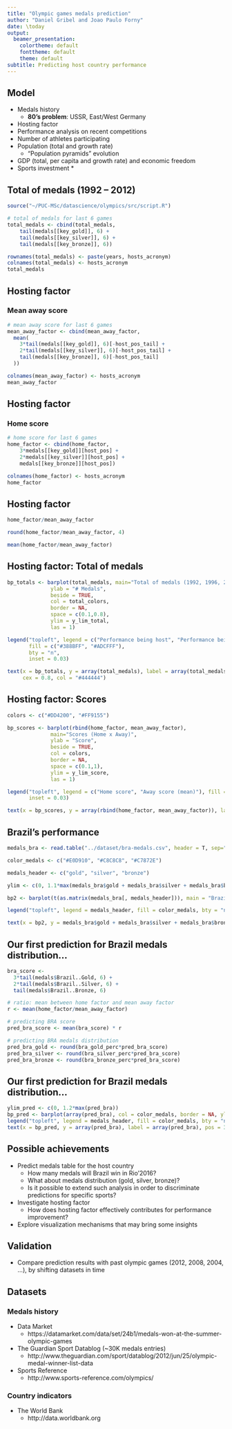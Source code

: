 ```yaml
---
title: "Olympic games medals prediction"
author: "Daniel Gribel and Joao Paulo Forny"
date: \today
output:
  beamer_presentation:
    colortheme: default
    fonttheme: default
    theme: default
subtitle: Predicting host country performance
---
```


## Model

- Medals history
    - **80's problem**: USSR, East/West Germany
- Hosting factor
- Performance analysis on recent competitions
- Number of athletes participating
- Population (total and growth rate)
    - "Population pyramids" evolution
- GDP (total, per capita and growth rate) and economic freedom
- Sports investment *

## Total of medals (1992 -- 2012)
```r
source("~/PUC-MSc/datascience/olympics/src/script.R")
```
```r
# total of medals for last 6 games 
total_medals <- cbind(total_medals,
    tail(medals[[key_gold]], 6) + 
    tail(medals[[key_silver]], 6) + 
    tail(medals[[key_bronze]], 6))
```
```r
rownames(total_medals) <- paste(years, hosts_acronym)
colnames(total_medals) <- hosts_acronym
total_medals
```

## Hosting factor
### Mean away score
```r
# mean away score for last 6 games 
mean_away_factor <- cbind(mean_away_factor,
  mean(
    3*tail(medals[[key_gold]], 6)[-host_pos_tail] +
    2*tail(medals[[key_silver]], 6)[-host_pos_tail] +
    tail(medals[[key_bronze]], 6)[-host_pos_tail]
  ))
```
```r
colnames(mean_away_factor) <- hosts_acronym
mean_away_factor
```

## Hosting factor
### Home score
```r
# home score for last 6 games 
home_factor <- cbind(home_factor,
    3*medals[[key_gold]][host_pos] +
    2*medals[[key_silver]][host_pos] +
    medals[[key_bronze]][host_pos])
```
```r
colnames(home_factor) <- hosts_acronym
home_factor
```

## Hosting factor
```r
home_factor/mean_away_factor
```
```r
round(home_factor/mean_away_factor, 4)
```
```r
mean(home_factor/mean_away_factor)
```

## Hosting factor: Total of medals
```r
bp_totals <- barplot(total_medals, main="Total of medals (1992, 1996, 2000, 2004, 2008, 2012)",
              ylab = "# Medals",
              beside = TRUE,
              col = total_colors,
              border = NA,
              space = c(0.1,0.8),
              ylim = y_lim_total,
              las = 1)

legend("topleft", legend = c("Performance being host", "Performance being visitor"),
       fill = c("#388BFF", "#ADCFFF"),
       bty = "n",
       inset = 0.03)

text(x = bp_totals, y = array(total_medals), label = array(total_medals), pos = 3,
     cex = 0.8, col = "#444444")
```

## Hosting factor: Scores
```r
colors <- c("#DD4200", "#FF9155")

bp_scores <- barplot(rbind(home_factor, mean_away_factor),
              main="Scores (Home x Away)",
              ylab = "Score",
              beside = TRUE,
              col = colors,
              border = NA,
              space = c(0.1,1),
              ylim = y_lim_score,
              las = 1)

legend("topleft", legend = c("Home score", "Away score (mean)"), fill = colors, bty = "n",
       inset = 0.03)

text(x = bp_scores, y = array(rbind(home_factor, mean_away_factor)), label = array(rbind(home_factor, mean_away_factor)), pos = 3, cex = 0.8, col = "#444444")
```

## Brazil's performance
```r
medals_bra <- read.table("../dataset/bra-medals.csv", header = T, sep="\t")

color_medals <- c("#E0D910", "#C8C8C8", "#C7872E")

medals_header <- c("gold", "silver", "bronze")

ylim <- c(0, 1.1*max(medals_bra$gold + medals_bra$silver + medals_bra$bronze))

bp2 <- barplot(t(as.matrix(medals_bra[, medals_header])), main = "Brazil medals distribution (1920 - 2012)", ylab = "# Medals", beside = FALSE, col = color_medals, border = NA, space = 0.2, names.arg = medals_bra$year, las = 2, ylim = ylim)

legend("topleft", legend = medals_header, fill = color_medals, bty = "n", inset = 0.03)

text(x = bp2, y = medals_bra$gold + medals_bra$silver + medals_bra$bronze, label = medals_bra$gold + medals_bra$silver + medals_bra$bronze, pos = 3, cex = 0.8, col = "#666666")

```

## Our first prediction for Brazil medals distribution...
```r
bra_score <- 
  3*tail(medals$Brazil..Gold, 6) +
  2*tail(medals$Brazil..Silver, 6) +
  tail(medals$Brazil..Bronze, 6)

# ratio: mean between home factor and mean away factor
r <- mean(home_factor/mean_away_factor)

# predicting BRA score
pred_bra_score <- mean(bra_score) * r

# predicting BRA medals distribution
pred_bra_gold <- round(bra_gold_perc*pred_bra_score)
pred_bra_silver <- round(bra_silver_perc*pred_bra_score)
pred_bra_bronze <- round(bra_bronze_perc*pred_bra_score)
```

## Our first prediction for Brazil medals distribution...
```r
ylim_pred <- c(0, 1.2*max(pred_bra))
bp_pred <- barplot(array(pred_bra), col = color_medals, border = NA, ylim = ylim_pred, axes=FALSE)
legend("topleft", legend = medals_header, fill = color_medals, bty = "n", inset = 0.03)
text(x = bp_pred, y = array(pred_bra), label = array(pred_bra), pos = 3, cex = 3.5, col = "#999999")
```

## Possible achievements

- Predict medals table for the host country
    + How many medals will Brazil win in Rio'2016?
    + What about medals distribution (gold, silver, bronze)?
    + Is it possible to extend such analysis in order to discriminate predictions for specific sports?
- Investigate hosting factor
    + How does hosting factor effectively contributes for performance improvement?
- Explore visualization mechanisms that may bring some insights

## Validation

- Compare prediction results with past olympic games (2012, 2008, 2004, ...), by shifting datasets in time

## Datasets

### Medals history

- Data Market
    - https://datamarket.com/data/set/24b1/medals-won-at-the-summer-olympic-games

- The Guardian Sport Datablog (~30K medals entries)
    - http://www.theguardian.com/sport/datablog/2012/jun/25/olympic-medal-winner-list-data

- Sports Reference
    - http://www.sports-reference.com/olympics/

### Country indicators

- The World Bank
    - http://data.worldbank.org